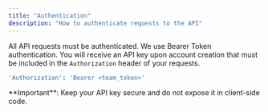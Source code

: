 ```yaml
---
title: "Authentication"
description: "How to authenticate requests to the API"
---
```


All API requests must be authenticated. We use Bearer Token authentication. You will receive an API key upon account creation 
that must be included in the `Authorization` header of your requests.

```bash
'Authorization': 'Bearer <team_token>'
```

<Warning>
  **Important**: Keep your API key secure and do not expose it in client-side code.
</Warning>




